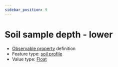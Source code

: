 ```yaml
---
sidebar_position: 9
---
```



# Soil sample depth - lower

- [Observable property](/viewers/dawe-vocabs?uri=https://linked.data.gov.au/def/nrm/5040cfbe-eb65-4ce8-899c-f13ab841e7c3) definition
- Feature type: [soil profile](http://linked.data.gov.au/def/tern-cv/80c39b95-0912-4267-bb66-2fa081683723)
- Value type: [Float](https://w3id.org/tern/ontologies/tern/Float)


<Example protocolModule="soil-subsite-sampling" observableProperty="https://linked.data.gov.au/def/nrm/5040cfbe-eb65-4ce8-899c-f13ab841e7c3" />
